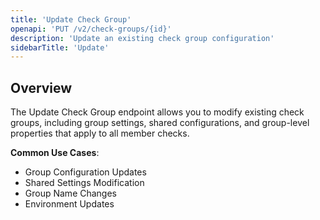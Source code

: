```yaml
---
title: 'Update Check Group'
openapi: 'PUT /v2/check-groups/{id}'
description: 'Update an existing check group configuration'
sidebarTitle: 'Update'
---
```


## Overview

The Update Check Group endpoint allows you to modify existing check groups, including group settings, shared configurations, and group-level properties that apply to all member checks.

**Common Use Cases**:
- Group Configuration Updates
- Shared Settings Modification
- Group Name Changes
- Environment Updates